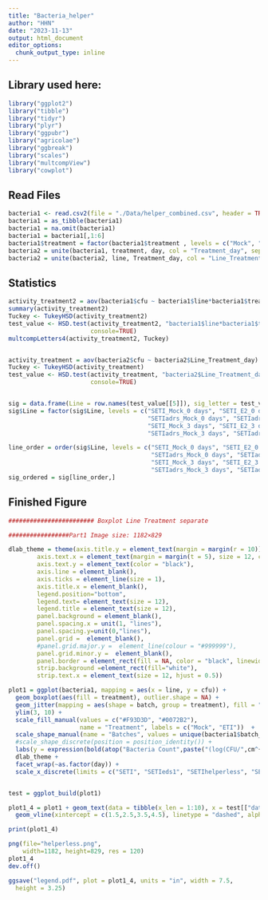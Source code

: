 ---
title: "Bacteria_helper"
author: "HHN"
date: "2023-11-13"
output: html_document
editor_options: 
  chunk_output_type: inline
---

## Library used here:

```{r library,  message=FALSE, warning=FALSE}

library("ggplot2")
library("tibble")
library("tidyr")
library("plyr")
library("ggpubr")
library("agricolae")
library("ggbreak")
library("scales")
library("multcompView")
library("cowplot")

```

## Read Files
```{r Read files, message=FALSE, warning=FALSE}
bacteria1 <- read.csv2(file = "./Data/helper_combined.csv", header = TRUE, dec = ",", sep = ";", fileEncoding="UTF-8-BOM")
bacteria1 = as_tibble(bacteria1)
bacteria1 = na.omit(bacteria1)
bacteria1 = bacteria1[,1:6]
bacteria1$treatment = factor(bacteria1$treatment , levels = c("Mock", "E2"))
bacteria2 = unite(bacteria1, treatment, day, col = "Treatment_day", sep = "_")
bacteria2 = unite(bacteria2, line, Treatment_day, col = "Line_Treatment_day", sep = "_")

```

## Statistics

```{r Tuckey Test, include=TRUE, echo=TRUE, message=TRUE}
activity_treatment2 = aov(bacteria1$cfu ~ bacteria1$line*bacteria1$treatment*bacteria1$day + bacteria1$batch)
summary(activity_treatment2)
Tuckey <- TukeyHSD(activity_treatment2)
test_value <- HSD.test(activity_treatment2, "bacteria1$line*bacteria1$treatment*bacteria1$day", group = TRUE,
                       console=TRUE)
multcompLetters4(activity_treatment2, Tuckey)


activity_treatment = aov(bacteria2$cfu ~ bacteria2$Line_Treatment_day)
Tuckey <- TukeyHSD(activity_treatment)
test_value <- HSD.test(activity_treatment, "bacteria2$Line_Treatment_day", group = TRUE,
                       console=TRUE)


sig = data.frame(Line = row.names(test_value[[5]]), sig_letter = test_value[[5]][[2]])
sig$Line = factor(sig$Line, levels = c("SETI_Mock_0 days", "SETI_E2_0 days", "SETIeds1_Mock_0 days", "SETIeds1_E2_0 days", "SETIhelperless_Mock_0 days", "SETIhelperless_E2_0 days", 
                                       "SETIadrs_Mock_0 days", "SETIadrs_E2_0 days", "SETInrg1_Mock_0 days", "SETInrg1_E2_0 days",
                                       "SETI_Mock_3 days", "SETI_E2_3 days", "SETIeds1_Mock_3 days", "SETIeds1_E2_3 days", "SETIhelperless_Mock_3 days", "SETIhelperless_E2_3 days", 
                                       "SETIadrs_Mock_3 days", "SETIadrs_E2_3 days", "SETInrg1_Mock_3 days", "SETInrg1_E2_3 days"))

line_order = order(sig$Line, levels = c("SETI_Mock_0 days", "SETI_E2_0 days", "SETIeds1_Mock_0 days", "SETIeds1_E2_0 days", "SETIhelperless_Mock_0 days", "SETIhelperless_E2_0 days", 
                                        "SETIadrs_Mock_0 days", "SETIadrs_E2_0 days", "SETInrg1_Mock_0 days", "SETInrg1_E2_0 days",
                                        "SETI_Mock_3 days", "SETI_E2_3 days", "SETIeds1_Mock_3 days", "SETIeds1_E2_3 days", "SETIhelperless_Mock_3 days", "SETIhelperless_E2_3 days", 
                                        "SETIadrs_Mock_3 days", "SETIadrs_E2_3 days", "SETInrg1_Mock_3 days", "SETInrg1_E2_3 days"))
sig_ordered = sig[line_order,]

```


## Finished Figure

```{r Plotting, include=TRUE, message=FALSE, echo=TRUE}
######################## Boxplot Line Treatment separate

#################Part1 Image size: 1182×829

dlab_theme = theme(axis.title.y = element_text(margin = margin(r = 10)), text = element_text(size=12), axis.text = element_text(size=12),
        axis.text.x = element_text(margin = margin(t = 5), size = 12, colour = "black", angle = 20, hjust=1),
        axis.text.y = element_text(color = "black"),
        axis.line = element_blank(),
        axis.ticks = element_line(size = 1),
        axis.title.x = element_blank(),
        legend.position="bottom", 
        legend.text= element_text(size = 12),
        legend.title = element_text(size = 12),
        panel.background = element_blank(),
        panel.spacing.x = unit(1, "lines"),
        panel.spacing.y=unit(0,"lines"),
        panel.grid =  element_blank(),
        #panel.grid.major.y =  element_line(colour = "#999999"),
        panel.grid.minor.y =  element_blank(),
        panel.border = element_rect(fill = NA, color = "black", linewidth = 1),
        strip.background =element_rect(fill="white"),
        strip.text.x = element_text(size = 12, hjust = 0.5))

plot1 = ggplot(bacteria1, mapping = aes(x = line, y = cfu)) +
  geom_boxplot(aes(fill = treatment), outlier.shape = NA) +
  geom_jitter(mapping = aes(shape = batch, group = treatment), fill = "grey", color = "black", size=1, position = position_jitterdodge(jitter.width = 0.3)) +
  ylim(3, 10) +
  scale_fill_manual(values = c("#F93D3D", "#0072B2"),
                    name = "Treatment", labels = c("Mock", "ETI"))  +
  scale_shape_manual(name = "Batches", values = unique(bacteria1$batch_aes), labels = c("B1","B2","B3")) +
  #scale_shape_discrete(position = position_identity()) +
  labs(y = expression(bold(atop("Bacteria Count",paste("(log(CFU/",cm^{"2"},"))")))), x = "Line") +
  dlab_theme +
  facet_wrap(~as.factor(day)) +
  scale_x_discrete(limits = c("SETI", "SETIeds1", "SETIhelperless", "SETIadrs", "SETInrg1"), labels=c(expression("SETI"), expression("SETI" ~ italic("eds1")), expression("SETI" ~ italic("helperless")), expression("SETI" ~ italic("adr1s")), expression("SETI" ~ italic("nrgs"))))


test = ggplot_build(plot1)

plot1_4 = plot1 + geom_text(data = tibble(x_len = 1:10), x = test[["data"]][[1]][["x"]], y= test[["data"]][[1]][["ymax"]] + 0.45, label = sig_ordered$sig_letter, size = 3, color = "black", inherit.aes = FALSE) + 
  geom_vline(xintercept = c(1.5,2.5,3.5,4.5), linetype = "dashed", alpha = 0.25)

print(plot1_4)
```

```{r Printing, include=FALSE, echo = FALSE, eval = FALSE, message = FALSE}

png(file="helperless.png",
    width=1182, height=829, res = 120)
plot1_4
dev.off()

ggsave("legend.pdf", plot = plot1_4, units = "in", width = 7.5,
  height = 3.25)
```

